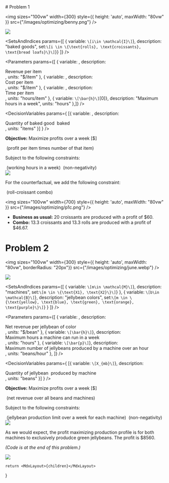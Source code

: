

<Heading />

<div>
# Problem 1

<img
    sizes="100vw"
    width={300}
    style={{ height: 'auto', maxWidth: "80vw" }}
    src={"/images/optimizing/benny.png"}
/>

![](/images/optimizing/p1.png)

<SetsAndIndices params={[
    {
        variable: <Math>{(s=>s.raw)`\[i\in \mathcal{I}\]`}</Math>, 
        description: "baked goods",
        set:<Math>{(s=>s.raw)`\[i \in \{\text{rolls}, \text{croissants}, \text{bread loafs}\}\]`}</Math>}
    ]}
/>

<Parameters params={[
    { variable: <Math>\[r_i\]</Math>, description: <div>Revenue per item <Math>\[i\]</Math></div>, units: "$/item" },
    { variable: <Math>\[c_i\]</Math>, description: <div>Cost per item <Math>\[i\]</Math></div>, units: "$/item" },
    { variable: <Math>\[h_i\]</Math>, description: <div>Time per item <Math>\[i\]</Math></div>, units: "hours/item" },
    { variable: <Math>{(s=>s.raw)`\[\bar{h}\]`[0]}</Math>, description: "Maximum hours in a week", units: "hours" },]}
/>

<DecisionVariables params={
    [{ variable: <Math>\[X_i\]</Math>, description: <div>Quantity of baked good <Math>\[i\]</Math> baked</div>, units: "items" }]
} />


**Objective:** Maximize profits over a week [$]

<TwoColumnEquations>
    <Math>{(s=>s.raw)`\[\sum_{i \in \mathcal{I}} (r_i - c_i) X_i\]`[0]}</Math>
      (profit per item times number of that item)
</TwoColumnEquations>


Subject to the following constraints:

<TwoColumnEquations>
    <Math>{(s=>s.raw)`\[\sum_{i \in \mathcal{I}} h_i  X_i \leq \bar{h}\]`[0]}</Math>
      (working hours in a week)
    <Math>{(s=>s.raw)`\[X_i \geq 0 \quad \forall \ i \in \mathcal{I}\]`[0]}</Math>
    (non-negativity)
</TwoColumnEquations>


<br />
<img
    sizes="100vw"
    width={700}
    style={{ height: 'auto', maxWidth: "80vw" }}
    src={"/images/optimizing/p1b.png"}
/>

For the counterfactual, we add the following constraint:

<TwoColumnEquations>
    <Math>{(s=>s.raw)`\[X_{rolls} \geq X_{croissants}\]`[0]}</Math>
      (roll-croissant combo)
</TwoColumnEquations>


<br />

<img
    sizes="100vw"
    width={700}
    style={{ height: 'auto', maxWidth: "80vw" }}
    src={"/images/optimizing/p1c.png"}
/>

<div style={{display: 'flex'}}>
<Figure1 /><Figure2 />
</div>

- **Business as usual:** 20 croissants are produced with a profit of $60.
- **Combo:** 13.3 croissants and 13.3 rolls are produced with a profit of $46.67.


<CodeSnippet rawStr={q1code} filename="q1.gms"/>

# Problem 2

<img
    sizes="100vw"
    width={300}
    style={{ height: 'auto', maxWidth: "80vw", borderRadius: "20px"}}
    src={"/images/optimizing/june.webp"}
/>

![](/images/optimizing/p2.png)

<SetsAndIndices params={[
    {
        variable: <Math>{(s=>s.raw)`\[m\in \mathcal{M}\]`}</Math>, 
        description: "machines",
        set:<Math>{(s=>s.raw)`\[m \in \{\text{X1}, \text{X2}\}\]`}</Math>
    },
    {
        variable: <Math>{(s=>s.raw)`\[b\in \mathcal{B}\]`}</Math>, 
        description: "jellybean colors",
        set:<Math>{(s=>s.raw)`\[m \in \{\text{yellow}, \text{blue}, \text{green}, \text{orange}, \text{purple}\}\]`}</Math>
    }
    ]}
/>

<Parameters params={[
    { variable: <Math>\[r_b\]</Math>, description: <div>Net revenue per jellybean of color  <Math>\[b\]</Math></div>, units: "$/bean" },
    { variable: <Math>{(s=>s.raw)`\[\bar{h}\]`}</Math>, description: <div>Maximum hours a machine can run in a week</div>, units: "hours" },
    { variable: <Math>{(s=>s.raw)`\[\bar{p}\]`}</Math>, description: <div>Maximum number of jellybeans produced by a machine over an hour</div>, units: "beans/hour" },
]}
/>

<DecisionVariables params={
    [{ variable: <Math>{(s=>s.raw)`\[X_{mb}\]`}</Math>, 
    description: <div>Quantity of jellybean <Math>\[b\]</Math> produced by machine <Math>\[m\]</Math></div>, 
    units: "beans" }]
} />

**Objective:** Maximize profits over a week [$]

<TwoColumnEquations>
    <Math>{(s=>s.raw)`\[\sum_{m \in \mathcal{M}} \sum_{b \in \mathcal{B}} (r_b) X_{mb}\]`[0]}</Math>
      (net revenue over all beans and machines)
</TwoColumnEquations>

Subject to the following constraints:

<TwoColumnEquations>
    <Math>{(s=>s.raw)`\[\bar{h}\bar{p} \geq \sum_{b \in \mathcal{B}} X_{mb} \quad \forall \ m \in \mathcal{M}\]`[0]}</Math>
      (jellybean production limit over a week for each machine)
    <Math>{(s=>s.raw)`\[X_{mb} \geq 0 \quad \forall \ m \in \mathcal{M}, b \in \mathcal{B}\]`[0]}</Math>
    (non-negativity)
</TwoColumnEquations>

<br />
<img
    sizes="100vw"
    width={700}
    style={{ height: 'auto', maxWidth: "80vw" }}
    src={"/images/optimizing/p2b.png"}
/>

As we would expect, the profit maximizing production profile is for both machines to exclusively produdce green jellybeans. The profit is $8560.

*(Code is at the end of this problem.)*

![](/images/optimizing/p2c.png)

<CodeSnippet rawStr={q2code} filename="q2.gms"/>


</div>

    return <MdxLayout>{children}</MdxLayout>

}
